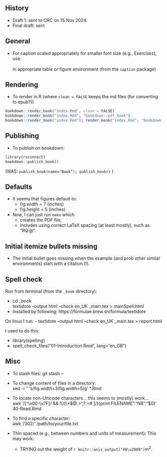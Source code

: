 ## History

- Draft 1: sent to CRC on 15 Nov 2024.
- Final draft: sent


## General

- For caption scaled appropriately for smaller font size (e.g., Exercises), use:  
    \captionsetup{font={Large,it}}  
  in appropriate table or figure environment (from the  `caption`  package)


## Rendering

- To render in R (where `clean = FALSE` keeps the md files (for converting to epub?))

```r
bookdown::render_book("index.Rmd", clean = FALSE)
bookdown::render_book("index.Rmd", "bookdown::pdf_book")
bookdown::render_book("index.Rmd"); render_book("index.Rmd", "bookdown::pdf_book")
```

## Publishing

- To publish on bookdown:

```r
library(rsconnect)
bookdown::publish_book()
```
(WAS: `publish_book(name="Book"); publish_book()` )


## Defaults

- It seems that figures default to:
  - fig.width = 7 (inches) 
  - fig.height = 5 (inches)

- Now, I can just run `make` which
  - creates the PDF file,
  - includes using correct LaTeX spacing (at least mostly), such as "RQ.\@ ".


## Initial  itemize  bullets missing

* The initial bullet goes missing when the example (and prob other similar environments) start with a citation (!).


## Spell check

Run from terminal (from the `_book` directory):
  
- cd _book  
  textidote --output html --check en_UK  _main.tex > mainSpell.html
- Installed by following: https://formulae.brew.sh/formula/textidote

On linux I run:
-  textidote --output html --check en_UK  _main.tex > report.html

I used to do this:

- library(spelling)
- spell_check_files("01-Introduction.Rmd", lang="en_GB")


## Misc

- To stash files: git stash -- <filenames>
- To change content of files in a directory:  
  sed -i '' 's/fig.width=3/fig.width=5/g' *.Rmd

- To locate non-Unicode characters... this seems to (mostly) work...  
  awk '/[^\x00-\x7F]/ && !(/[\\*$@{.}>",?:\x271=#`]/){print FILENAME":"NR":"$0}' 40-Read.Rmd 

- To find a specific character:  
  awk '/\u0302/' /path/to/your/file.txt

- Thin spaced (e.g., between numbers and units of measurement): This may work:  
  - TRYING out the weight of `r knitr::asis_output("40\u2009")`m^2^.

